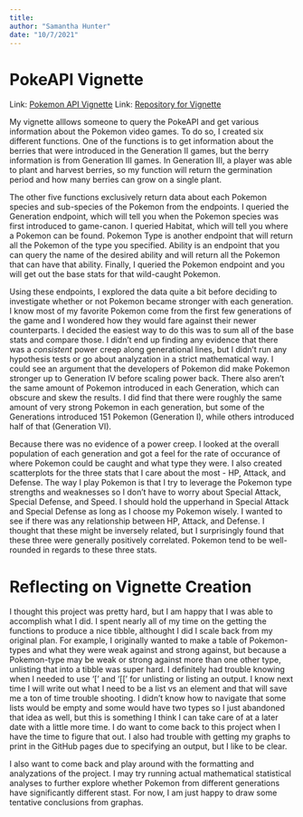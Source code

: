 ```yaml
---
title:
author: "Samantha Hunter"
date: "10/7/2021"
---
```


# PokeAPI Vignette

Link: [Pokemon API Vignette](https://sammhunter.github.io/558_Project1/)
Link: [Repository for Vignette](https://github.com/SammHunter/558_Project1)

My vignette alllows someone to query the PokeAPI and get various information about the Pokemon video games. To do so, I created six different functions. One of the functions is to get information about the berries that were introduced in the Generation II games, but the berry information is from Generation III games. In Generation III, a player was able to plant and harvest berries, so my function will return the germination period and how many berries can grow on a single plant. 


The other five functions exclusively return data about each Pokemon species and sub-species of the Pokemon from the endpoints. I queried the Generation endpoint, which will tell you when the Pokemon species was first introduced to game-canon. I queried Habitat, which will tell you where a Pokemon can be found. Pokemon Type is another endpoint that will return all the Pokemon of the type you specified. Ability is an endpoint that you can query the name of the desired ability and will return all the Pokemon that can have that ability. Finally, I queried the Pokemon endpoint and you will get out the base stats for that wild-caught Pokemon. 


Using these endpoints, I explored the data quite a bit before deciding to investigate whether or not Pokemon became stronger with each generation. I know most of my favorite Pokemon come from the first few generations of the game and I wondered how they would fare against their newer counterparts. I decided the easiest way to do this was to sum all of the base stats and compare those. I didn't end up finding any evidence that there was a *consistent* power creep along generational lines, but I didn't run any hypothesis tests or go about analyzation in a strict mathematical way. I could see an argument that the developers of Pokemon did make Pokemon stronger up to Generation IV before scaling power back. There also aren't the same amount of Pokemon introduced in each Generation, which can obscure and skew the results. I did find that there were roughly the same amount of very strong Pokemon in each generation, but some of the Generations introduced 151 Pokemon (Generation I), while others introduced half of that (Generation VI).   


Because there was no evidence of a power creep.  I looked at the overall population of each generation and got a feel for the rate of occurance of where Pokemon could be caught and what type they were. I also created scatterplots for the three stats that I care about the most - HP, Attack, and Defense. The way I play Pokemon is that I try to leverage the Pokemon type strengths and weaknesses so I don't have to worry about Special Attack, Special Defense, and Speed. I should hold the upperhand in Special Attack and Special Defense as long as I choose my Pokemon wisely. I wanted to see if there was any relationship between HP, Attack, and Defense. I thought that these might be inversely related, but I surprisingly found that these three were generally positively correlated. Pokemon tend to be well-rounded in regards to these three stats. 


# Reflecting on Vignette Creation

I thought this project was pretty hard, but I am happy that I was able to accomplish what I did. I spent nearly all of my time on the getting the functions to produce a nice tibble, althought I did I scale back from my original plan. For example, I originally wanted to make a table of Pokemon-types and what they were weak against and strong against, but because a Pokemon-type may be weak or strong against more than one other type, unlisting that into a tibble was super hard. I definitely had trouble knowing when I needed to use '[' and '[[' for unlisting or listing an output. I know next time I will write out what I need to be a list vs an element and that will save me a ton of time trouble shooting. I didn't know how to navigate that some lists would be empty and some would have two types so I just abandoned that idea as well, but this is something I think I can take care of at a later date with a little more time. I do want to come back to this project when I have the time to figure that out. I also had trouble with getting my graphs to print in the GitHub pages due to specifying an output, but I like to be clear. 

I also want to come back and play around with the formatting and analyzations of the project. I may try running actual mathematical statistical analyses to further explore whether Pokemon from different generations have significantly different stast. For now, I am just happy to draw some tentative conclusions from graphas. 